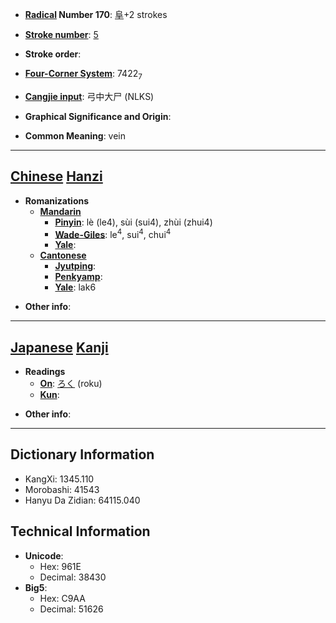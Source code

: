 * '''[[Wiktionary:Chinese radical index| Radical]] Number 170''': [[Wiktionary:Chinese radical index 阜|阜]]+2 strokes

* '''[[Wiktionary:Chinese total strokes index|Stroke number]]''': [[Wiktionary:Chinese total strokes index 5|5]]

* '''Stroke order''': 

* '''[[Wiktionary:Chinese four corner index|Four-Corner System]]''': 7422<sub>7</sub>

* '''[[Wiktionary:Chinese Cangjie index|Cangjie input]]''': 弓中大尸 (NLKS)

* '''Graphical Significance and Origin''': 

* '''Common Meaning''': vein

----

== [[Chinese]] [[Hanzi]] ==

* '''Romanizations'''
** '''[[Mandarin]]'''
*** '''[[Pinyin]]''': lè (le4), sùi (sui4), zhùi (zhui4)
*** '''[[Wade-Giles]]''': le<sup>4</sup>, sui<sup>4</sup>, chui<sup>4</sup>
*** '''[[Yale]]''': 
** '''[[Cantonese]]'''
*** '''[[Jyutping]]''':
*** '''[[Penkyamp]]''': 
*** '''[[Yale]]''': lak6

* '''Other info''': 

----

== [[Japanese]] [[Kanji]] ==

* '''Readings'''
** '''[[On]]''': [[ろく]] (roku)
** '''[[Kun]]''': 

* '''Other info''':  

----

== Dictionary Information ==

* KangXi: 1345.110
* Morobashi: 41543
* Hanyu Da Zidian: 64115.040

== Technical Information ==

* '''Unicode''':
** Hex: 961E
** Decimal: 38430
* '''Big5''':
** Hex: C9AA
** Decimal: 51626